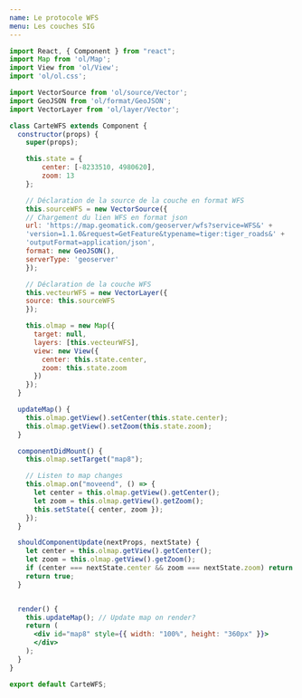 ```yaml
---
name: Le protocole WFS
menu: Les couches SIG
---
```




<CarteWFS />

```jsx
import React, { Component } from "react";
import Map from 'ol/Map';
import View from 'ol/View';
import 'ol/ol.css';

import VectorSource from 'ol/source/Vector';
import GeoJSON from 'ol/format/GeoJSON';
import VectorLayer from 'ol/layer/Vector';

class CarteWFS extends Component {
  constructor(props) {
    super(props);

    this.state = { 
        center: [-8233510, 4980620], 
        zoom: 13 
    };

    // Déclaration de la source de la couche en format WFS 
    this.sourceWFS = new VectorSource({
	// Chargement du lien WFS en format json
	url: 'https://map.geomatick.com/geoserver/wfs?service=WFS&' +
	'version=1.1.0&request=GetFeature&typename=tiger:tiger_roads&' +
	'outputFormat=application/json',
	format: new GeoJSON(),
	serverType: 'geoserver'
    });

    // Déclaration de la couche WFS 
    this.vecteurWFS = new VectorLayer({ 
	source: this.sourceWFS 
    });

    this.olmap = new Map({
      target: null,
      layers: [this.vecteurWFS],
      view: new View({
        center: this.state.center,
        zoom: this.state.zoom
      })
    });
  }

  updateMap() {
    this.olmap.getView().setCenter(this.state.center);
    this.olmap.getView().setZoom(this.state.zoom);
  }

  componentDidMount() {
    this.olmap.setTarget("map8");

    // Listen to map changes
    this.olmap.on("moveend", () => {
      let center = this.olmap.getView().getCenter();
      let zoom = this.olmap.getView().getZoom();
      this.setState({ center, zoom });
    });
  }

  shouldComponentUpdate(nextProps, nextState) {
    let center = this.olmap.getView().getCenter();
    let zoom = this.olmap.getView().getZoom();
    if (center === nextState.center && zoom === nextState.zoom) return false;
    return true;
  }


  render() {
    this.updateMap(); // Update map on render?
    return (
      <div id="map8" style={{ width: "100%", height: "360px" }}>
      </div>
    );
  }
}

export default CarteWFS;
```